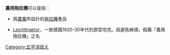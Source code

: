 {{NoteTA
|G1 = 農用曳引機
|G2 = agricultural tractor
|G3 = 
|T=zh-hans:農用拖拉機;zh-hant:農用曳引機;
|1=zh-hans:拖拉;zh-hant:曳引;
}}
'''農用拖拉機'''可以是指：
*爲[[農業|農業]]所設計的[[拖拉機|拖拉機]]產品

*[[Leichttraktor|Leichttraktor]]，一款德國1920-30年代的原型坦克。爲避免麻煩，假藉「農用拖拉機」之名

{{消歧義}}

[[Category:五字消歧义|Category:五字消歧义]]